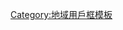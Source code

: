 {{Userbox
  |id=[[Image:Go-home.svg|45px|家]]
  |id-s=20
  |id-c=#ffb466
  |info=這個用户觉得世上最好的地方是'''自己的[[家]]'''。
  |info-c=#ffe496
  |info-s=10
  |border-c=#D69856
  |usercategory = 喜欢家的维基人
  |nocat    = {{{nocat|}}}
}}<noinclude>
[[Category:地域用戶框模板]]
</noinclude>